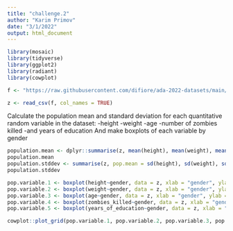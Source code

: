 ```yaml
---
title: "challenge.2"
author: "Karim Primov"
date: "3/1/2022"
output: html_document
---
```


```r
library(mosaic)
library(tidyverse)
library(ggplot2)
library(radiant)
library(cowplot)
```


```r
f <- "https://raw.githubusercontent.com/difiore/ada-2022-datasets/main/zombies.csv"
```


```r
z <- read_csv(f, col_names = TRUE)
```

Calculate the population mean and standard deviation for each quantitative random variable in the dataset: 
-height
-weight
-age
-number of zombies killed
-and years of education
And make boxplots of each variable by gender
```r
population.mean <- dplyr::summarise(z, mean(height), mean(weight), mean(age), mean(zombies_killed), mean(years_of_education))
population.mean
population.stddev <- summarise(z, pop.mean = sd(height), sd(weight), sd(age), sd(zombies_killed), sd(years_of_education))
population.stddev

pop.variable.1 <- boxplot(height~gender, data = z, xlab = "gender", ylab = "height") 
pop.variable.2 <- boxplot(weight~gender, data = z, xlab = "gender", ylab = "weight") 
pop.variable.3 <- boxplot(age~gender, data = z, xlab = "gender", ylab = "age") 
pop.variable.4 <- boxplot(zombies_killed~gender, data = z, xlab = "gender", ylab = "zombies_killed") 
pop.variable.5 <- boxplot(years_of_education~gender, data = z, xlab = "gender", ylab = "years_of_education") 

cowplot::plot_grid(pop.variable.1, pop.variable.2, pop.variable.3, pop.variable.4, pop.variable.5, nrow= 2)
```


```r

```


```r

```


```r

```


```r

```


```r

```


```r

```


```r

```


```r

```
